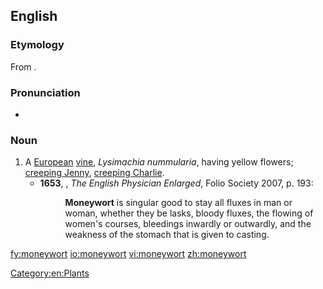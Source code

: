 ==English==
===Etymology===
From {{compound|money|wort}}.

===Pronunciation===
*{{a|UK}} {{IPA|/ˈmʌnɪwəːt/}}

===Noun===
{{en-noun}}

# A [[European]] [[vine]], ''Lysimachia nummularia'', having yellow flowers; [[creeping Jenny]], [[creeping Charlie]].
#*'''1653''', {{w|Nicholas Culpeper}}, ''The English Physician Enlarged'', Folio Society 2007, p. 193:
#*:'''Moneywort''' is singular good to stay all fluxes in man or woman, whether they be lasks, bloody fluxes, the flowing of women's courses, bleedings inwardly or outwardly, and the weakness of the stomach that is given to casting.

[[Category:en:Plants]]

[[fy:moneywort]]
[[io:moneywort]]
[[vi:moneywort]]
[[zh:moneywort]]